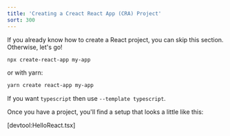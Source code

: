 ```yaml
---
title: 'Creating a Creact React App (CRA) Project'
sort: 300
---
```


If you already know how to create a React project, you can skip this section.
Otherwise, let's go!

```bash
npx create-react-app my-app
```

or with yarn:

```bash
yarn create react-app my-app
```

If you want `typescript` then use `--template typescript`.

Once you have a project, you'll find a setup that looks a little like this:

[devtool:HelloReact.tsx]
